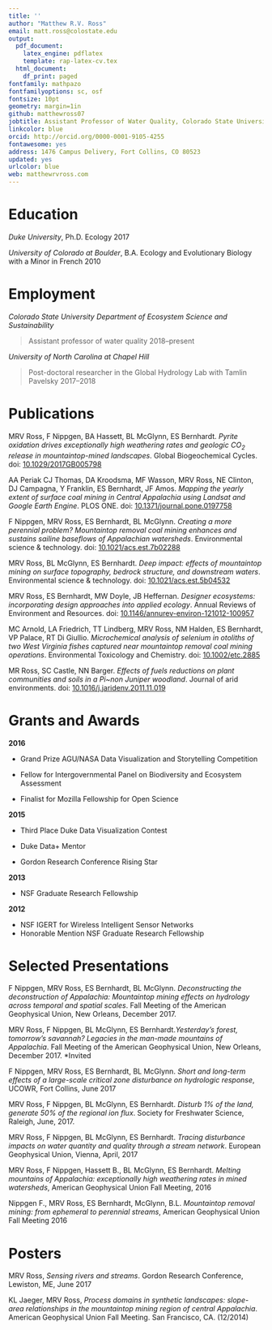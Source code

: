 ```yaml
---
title: ''
author: "Matthew R.V. Ross"
email: matt.ross@colostate.edu
output:
  pdf_document:
    latex_engine: pdflatex
    template: rap-latex-cv.tex
  html_document:
    df_print: paged
fontfamily: mathpazo
fontfamilyoptions: sc, osf
fontsize: 10pt
geometry: margin=1in
github: matthewross07
jobtitle: Assistant Professor of Water Quality, Colorado State University
linkcolor: blue
orcid: http://orcid.org/0000-0001-9105-4255
fontawesome: yes
address: 1476 Campus Delivery, Fort Collins, CO 80523
updated: yes
urlcolor: blue
web: matthewrvross.com
---
```



# Education

*Duke University*, Ph.D. Ecology \hfill 2017

*University of Colorado at Boulder*, B.A. Ecology and Evolutionary Biology with a Minor in French \hfill 2010

# Employment

*Colorado State University Department of Ecosystem Science and Sustainability*

 > Assistant professor of water quality \hfill 2018--present

*University of North Carolina at Chapel Hill*

 > Post-doctoral researcher in the Global Hydrology Lab with Tamlin Pavelsky \hfill 2017--2018


# Publications

MRV Ross, F Nippgen, BA Hassett, BL McGlynn, ES Bernhardt. *Pyrite oxidation drives exceptionally high weathering rates and geologic $CO_2$ release in mountaintop-mined landscapes*. Global Biogeochemical Cycles. doi: [10.1029/2017GB005798](https://doi.org/10.1029/2017GB005798)

AA Peri\c{c}ak CJ Thomas, DA Kroodsma, MF Wasson, MRV Ross, NE Clinton, DJ Campagna, Y Franklin, ES Bernhardt, JF Amos. *Mapping the yearly extent of surface coal mining in Central Appalachia using Landsat and Google Earth Engine*. PLOS ONE. doi: [10.1371/journal.pone.0197758](http://journals.plos.org/plosone/article?id=10.1371/journal.pone.0197758)

F Nippgen, MRV Ross, ES Bernhardt, BL McGlynn. *Creating a more perennial problem? Mountaintop removal coal mining enhances and sustains sailine baseflows of Appalachian watersheds*. Environmental science & technology. doi: [10.1021/acs.est.7b02288](https://pubs.acs.org/doi/abs/10.1021/acs.est.7b02288)

MRV Ross, BL McGlynn, ES Bernhardt. *Deep impact: effects of mountaintop mining on surface topography, bedrock structure, and downstream waters*. Environmental science & technology. doi: [10.1021/acs.est.5b04532](https://pubs.acs.org/doi/abs/10.1021/acs.est.5b04532)

MRV Ross, ES Bernhardt, MW Doyle, JB Heffernan. *Designer ecosystems: incorporating design approaches into applied ecology*. Annual Reviews of Environment and Resources. doi: [10.1146/annurev-environ-121012-100957](https://doi.org/10.1146/annurev-environ-121012-100957)

MC Arnold, LA Friedrich, TT Lindberg, MRV Ross, NM Halden, ES Bernhardt, VP Palace, RT Di Giullio. *Microchemical analysis of selenium in otoliths of two West Virginia fishes captured near mountaintop removal coal mining operations*. Environmental Toxicology and Chemistry. doi: [10.1002/etc.2885](https://setac.onlinelibrary.wiley.com/doi/abs/10.1002/etc.2885)

MR Ross, SC Castle, NN Barger. *Effects of fuels reductions on plant communities and soils in a Pi\~non Juniper woodland*. Journal of arid environments. doi: [10.1016/j.jaridenv.2011.11.019](https://doi.org/10.1016/j.jaridenv.2011.11.019) 



# Grants and Awards

**2016**

* Grand Prize AGU/NASA Data Visualization and Storytelling Competition

* Fellow for Intergovernmental Panel on Biodiversity and Ecosystem Assessment

* Finalist for Mozilla Fellowship for Open Science

**2015** 

* Third Place Duke Data Visualization Contest

* Duke Data+ Mentor

* Gordon Research Conference Rising Star

**2013** 

* NSF Graduate Research Fellowship

**2012**

* NSF IGERT for Wireless Intelligent Sensor Networks
* Honorable Mention NSF Graduate Research Fellowship

# Selected Presentations

F Nippgen, MRV Ross, ES Bernhardt, BL McGlynn. *Deconstructing the deconstruction of Appalachia: Mountaintop mining effects on hydrology across temporal and spatial scales*. Fall Meeting of the American Geophysical Union, New Orleans, December 2017. 

MRV Ross, F Nippgen, BL McGlynn, ES Bernhardt.*Yesterday’s forest, tomorrow’s savannah? Legacies in the man-made mountains of Appalachia*. Fall Meeting of the American Geophysical Union, New Orleans, December 2017. *Invited

F Nippgen, MRV Ross, ES Bernhardt, BL McGlynn. *Short and long-term effects of a large-scale critical zone disturbance on hydrologic response*, UCOWR, Fort Collins, June 2017

MRV Ross, F Nippgen, BL McGlynn, ES Bernhardt. *Disturb 1% of the land, generate 50% of the regional ion flux*. Society for Freshwater Science, Raleigh, June, 2017.

MRV Ross, F Nippgen, BL McGlynn, ES Bernhardt. *Tracing disturbance impacts on water quantity and quality through a stream network*. European Geophysical Union, Vienna, April, 2017

MRV Ross, F Nippgen, Hassett B., BL McGlynn, ES Bernhardt. *Melting mountains of Appalachia: exceptionally high weathering rates in mined watersheds*, American Geophysical Union Fall Meeting, 2016

Nippgen F., MRV Ross, ES Bernhardt, McGlynn, B.L. *Mountaintop removal mining: from ephemeral to perennial streams*, American Geophysical Union Fall Meeting 2016



# Posters

MRV Ross, *Sensing rivers and streams*. Gordon Research Conference, Lewiston, ME, June 2017

KL Jaeger, MRV Ross, *Process domains in synthetic landscapes: slope-area relationships in the mountaintop mining region of central Appalachia*. American Geophysical Union Fall Meeting. San Francisco, CA. (12/2014)




